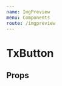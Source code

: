 ```yaml
---
name: ImgPreview
menu: Components
route: /imgpreview
---
```



# TxButton
<Playground>
  <ImgPreview
    acceptSize={1}   //以 M 为基础单位
    acceptType={['image/png']}
    defaultLabel={'JPG, PNG, GIF. Recommended size:800X502. Max Size：1MB'}
    uploadCardStyle={{
      border: '3px dashed #cccccc',
    }}
  />
</Playground>

## Props

<Props of={ImgPreview}/>